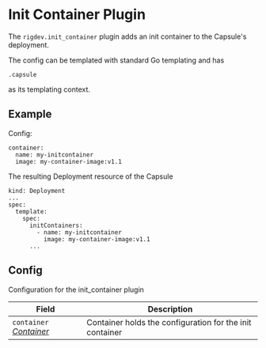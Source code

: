 # Init Container Plugin

The `rigdev.init_container` plugin adds an init container to the Capsule's deployment.

The config can be templated with standard Go templating and has
```
.capsule
```
as its templating context.

## Example
Config:
```
container:
  name: my-initcontainer
  image: my-container-image:v1.1
```
The resulting Deployment resource of the Capsule
```
kind: Deployment
...
spec:
  template:
    spec:
      initContainers:
        - name: my-initcontainer
          image: my-container-image:v1.1
      ...
```
## Config



Configuration for the init_container plugin

| Field | Description |
| --- | --- |
| `container` _[Container](https://kubernetes.io/docs/reference/generated/kubernetes-api/v1.28/#container-v1-core)_ | Container holds the configuration for the init container |

